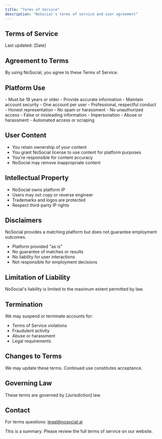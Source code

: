 ```yaml
---
title: "Terms of Service"
description: "NoSocial's terms of service and user agreement"
---
```


## Terms of Service

Last updated: [Date]

## Agreement to Terms

By using NoSocial, you agree to these Terms of Service.

## Platform Use

<AccordionGroup>
  <Accordion title="Eligibility">
    - Must be 18 years or older
    - Provide accurate information
    - Maintain account security
    - One account per user
  </Accordion>
  <Accordion title="Acceptable Use">
    - Professional, respectful conduct
    - Honest representation
    - No spam or harassment
    - No unauthorized access
  </Accordion>
  <Accordion title="Prohibited Activities">
    - False or misleading information
    - Impersonation
    - Abuse or harassment
    - Automated access or scraping
  </Accordion>
</AccordionGroup>

## User Content

- You retain ownership of your content
- You grant NoSocial license to use content for platform purposes
- You're responsible for content accuracy
- NoSocial may remove inappropriate content

## Intellectual Property

- NoSocial owns platform IP
- Users may not copy or reverse engineer
- Trademarks and logos are protected
- Respect third-party IP rights

## Disclaimers

<Warning>
  NoSocial provides a matching platform but does not guarantee employment outcomes.
</Warning>

- Platform provided "as is"
- No guarantee of matches or results
- No liability for user interactions
- Not responsible for employment decisions

## Limitation of Liability

NoSocial's liability is limited to the maximum extent permitted by law.

## Termination

We may suspend or terminate accounts for:
- Terms of Service violations
- Fraudulent activity
- Abuse or harassment
- Legal requirements

## Changes to Terms

We may update these terms. Continued use constitutes acceptance.

## Governing Law

These terms are governed by [Jurisdiction] law.

## Contact

For terms questions: legal@nosocial.ai

<Info>
  This is a summary. Please review the full terms of service on our website.
</Info>
